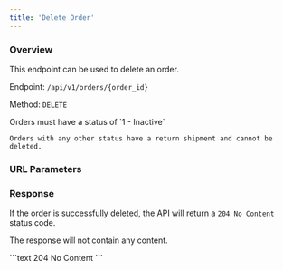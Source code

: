 ```yaml
---
title: 'Delete Order'
---
```



### Overview

This endpoint can be used to delete an order.

Endpoint: `/api/v1/orders/{order_id}`

Method: `DELETE`

<Note>
    Orders must have a status of `1 - Inactive`

    Orders with any other status have a return shipment and cannot be deleted.
</Note>

### URL Parameters

<OrderIdField action="delete"/>

### Response

If the order is successfully deleted, the API will return a `204 No Content` status code.

The response will not contain any content.

<ResponseExample>
    ```text 204
    No Content
    ```
</ResponseExample>